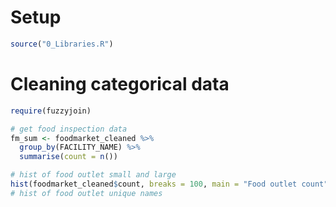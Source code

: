 
# Setup 

```r
source("0_Libraries.R")

```

# Cleaning categorical data

```r
require(fuzzyjoin)

# get food inspection data
fm_sum <- foodmarket_cleaned %>%
  group_by(FACILITY_NAME) %>%
  summarise(count = n()) 

# hist of food outlet small and large
hist(foodmarket_cleaned$count, breaks = 100, main = "Food outlet count", xlab = "Count of food outlets", ylab = "Frequency")
# hist of food outlet unique names
````